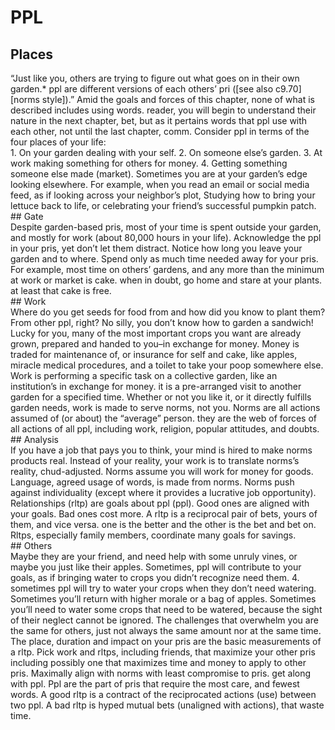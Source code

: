 
# PPL  
## Places  
"Just like you, others are trying to figure out what goes on in their own garden.\*	ppl are different versions of each others' pri ([see also c9.70][norms style])."
Amid the goals and forces of this chapter, none of what is described includes using words. reader, you will begin to understand their nature in the next chapter, bet, but as it pertains words that ppl use with each other, not until the last chapter, comm.
Consider ppl in terms of the four places of your life:  
1. On your garden dealing with your self.
2. On someone else's garden.
3. At work making something for others for money.
4. Getting something someone else made (market).
Sometimes you are at your garden's edge looking elsewhere.
For example, when you read an email or social media feed, as if looking across your neighbor's plot,
Studying how to bring your lettuce back to life, or celebrating your friend's successful pumpkin patch.  
## Gate  
Despite garden-based pris, most of your time is spent outside your garden, and mostly for work (about 80,000 hours in your life).
Acknowledge the ppl in your pris, yet don't let them distract.
Notice how long you leave your garden and to where.
Spend only as much time needed away for your pris.
For example, most time on others' gardens, and any more than the minimum at work or market is cake. when in doubt, go home and stare at your plants. at least that cake is free.  
## Work  
Where do you get seeds for food from and how did you know to plant them?
From other ppl, right? No silly, you don't know how to garden a sandwich!
Lucky for you, many of the most important crops you want are already grown, prepared and handed to you--in exchange for money.
Money is traded for maintenance of, or insurance for self and cake, like apples, miracle medical procedures, and a toilet to take your poop somewhere else.
Work is performing a specific task on a collective garden, like an institution's in exchange for money. it is a pre-arranged visit to another garden for a specified time.
Whether or not you like it, or it directly fulfills garden needs, work is made to serve norms, not you.
Norms are all actions assumed of (or about) the "average" person. they are the web of forces of all actions of all ppl, including work, religion, popular attitudes, and doubts.
## Analysis  
If you have a job that pays you to think, your mind is hired to make norms products real.
Instead of your reality, your work is to translate norms's reality, chud-adjusted.
Norms assume you will work for money for goods.
Language, agreed usage of words, is made from norms.
Norms push against individuality (except where it provides a lucrative job opportunity).
Relationships (rltp) are goals about ppl (ppl).
Good ones are aligned with your goals.
Bad ones cost more.
A rltp is a reciprocal pair of bets, yours of them, and vice versa. one is the better and the other is the bet and bet on.
Rltps, especially family members, coordinate many goals for savings.  
## Others  
Maybe they are your friend, and need help with some unruly vines, or maybe you just like their apples.
Sometimes, ppl will contribute to your goals, as if bringing water to crops you didn't recognize need them. 4. sometimes ppl will try to water your crops when they don't need watering.
Sometimes you'll return with higher morale or a bag of apples.
Sometimes you'll need to water some crops that need to be watered, because the sight of their neglect cannot be ignored.
The challenges that overwhelm you are the same for others, just not always the same amount nor at the same time.
The place, duration and impact on your pris are the basic measurements of a rltp.
Pick work and rltps, including friends, that maximize your other pris including possibly one that maximizes time and money to apply to other pris.
Maximally align with norms with least compromise to pris. get along with ppl.
Ppl are the part of pris that require the most care, and fewest words.
A good rltp is a contract of the reciprocated actions (use) between two ppl.
A bad rltp is hyped mutual bets (unaligned with actions), that waste time.  
